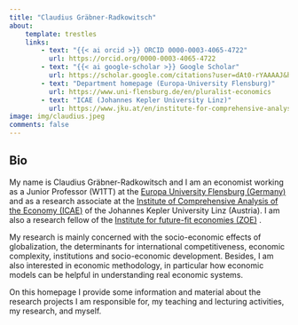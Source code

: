 ```yaml
---
title: "Claudius Gräbner-Radkowitsch"
about:
    template: trestles
    links:
        - text: "{{< ai orcid >}} ORCID 0000-0003-4065-4722"
          url: https://orcid.org/0000-0003-4065-4722
        - text: "{{< ai google-scholar >}} Google Scholar"
          url: https://scholar.google.com/citations?user=dAt0-rYAAAAJ&hl=en
        - text: "Department homepage (Europa-University Flensburg)"
          url: https://www.uni-flensburg.de/en/pluralist-economics
        - text: "ICAE (Johannes Kepler University Linz)"
          url: https://www.jku.at/en/institute-for-comprehensive-analysis-of-the-economy/
image: img/claudius.jpeg
comments: false
---
```


## Bio

My name is Claudius Gräbner-Radkowitsch and I am an economist working as a Junior Professor (W1TT) at the 
[Europa University Flensburg (Germany)](https://www.uni-flensburg.de/en/pluralist-economics)
and as a research associate at the 
[Institute of Comprehensive Analysis of the Economy (ICAE)](https://www.jku.at/en/institute-for-comprehensive-analysis-of-the-economy/about-us/team/claudius-graebner/)
of the Johannes Kepler University Linz (Austria). I am also a research fellow of the 
[Institute for future-fit economies (ZOE)](https://zoe-institut.de/en/person/dr-claudius-grabner/)
.

My research is mainly concerned with the socio-economic effects of globalization, the determinants for international competitiveness, economic complexity, institutions and socio-economic development. Besides, I am also interested in economic methodology, in particular how economic models can be helpful in understanding real economic systems.

On this homepage I provide some information and material about the research projects I am responsible for, my teaching and lecturing activities, my research, and myself.
